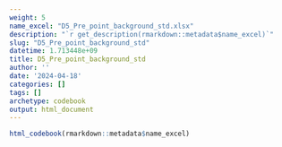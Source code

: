 ```yaml
---
weight: 5
name_excel: "D5_Pre_point_background_std.xlsx"
description: "`r get_description(rmarkdown::metadata$name_excel)`"
slug: "D5_Pre_point_background_std"
datetime: 1.713448e+09
title: D5_Pre_point_background_std
author: ''
date: '2024-04-18'
categories: []
tags: []
archetype: codebook
output: html_document
---
```


```r
html_codebook(rmarkdown::metadata$name_excel)
```

